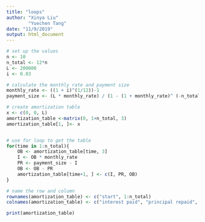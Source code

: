 ---
title: "loops"
author: "Xinya Liu"
        "Yuechen Tang"
date: "11/9/2019"
output: html_document
---


```{r}
# set up the values
n <- 10
n_total <- 12*n
L <- 200000
i <- 0.03

# calculate the monthly rate and payment size
monthly_rate <- ((1 + i)^(1/12))-1
payment_size <- (L * monthly_rate) / (1 - (1 + monthly_rate)^ (-n_total))

# create amortization table
x <- c(0, 0, L)
amortization_table <-matrix(0, 1+n_total, 3)
amortization_table[1, ]<- x


# use for loop to get the table
for(time in 1:n_total){
    OB <- amortization_table[time, 3]
    I <- OB * monthly_rate
    PR <- payment_size - I
    OB <- OB - PR
    amortization_table[time+1, ] <- c(I, PR, OB)
}

# name the row and column
rownames(amortization_table) <- c("start", 1:n_total)
colnames(amortization_table) <- c("interest paid", "principal repaid", "outstanding balance")

print(amortization_table)


```
